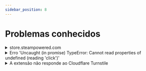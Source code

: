 ```yaml
---
sidebar_position: 8
---
```



<ArticleHead slug="extension/known-issues" />

# Problemas conhecidos


<details>
        <summary>store.steampowered.com</summary>

Nosso serviço só pode resolver captchas em inglês; neste site, a determinação do idioma do captcha não vem das configurações do sistema, mas do idioma selecionado no site, portanto, para uma solução correta, certifique-se de selecionar o inglês.

</details>

<details>
        <summary>Erro 'Uncaught (in promise) TypeError: Cannot read properties of undefined (reading 'click')'</summary>

Se ao resolver o captcha usando o método de cliques (ComplexImageTask) através da extensão CapMonster Cloud você encontrar o erro 'Uncaught (in promise) TypeError: Cannot read properties of undefined (reading 'click')', conforme mostrado na captura de tela, recomenda-se definir o valor de 'Delay between click' na extensão — isso pode ajudar a resolver o problema.
![](./images/known-issues/Uncaught.png)
</details>

<details>
  <summary>A extensão não responde ao Cloudflare Turnstile</summary>

## Acessando `websiteKey` via Shadow DOM  

Às vezes, a chave do captcha (**`websiteKey`**) está oculta dentro de um `shadow-root` com modo *closed*.  
Por exemplo, em um iframe com o endereço:  
`https://challenges.cloudflare.com/cdn-cgi/challenge-platform/h/g/turnstile/if/.../0x4AAAAAAA1a2345abc-/auto/...`

Nesse caso, o `websiteKey` é *0x4AAAAAAA1a2345abc*.  

Se a extensão for carregada **antes** desse iframe, é possível tornar o `shadowRoot` aberto e extrair o `websiteKey`.  
Se o iframe já estiver carregado — não será possível obter a chave.

Como alternativa à extensão para testes e depuração, você pode usar **Selenium** (ou outros navegadores headless), ou executá-lo junto com a extensão, se necessário.

---

## Exemplo: Abrindo `shadowRoot` com Selenium

```python
from selenium import webdriver
from selenium.webdriver.common.by import By
import time

# Configuração do WebDriver
options = webdriver.ChromeOptions()
driver = webdriver.Chrome(options=options)

# Abrir página
driver.get("https://example.com")

# Injetar JavaScript para abrir o ShadowRoot
inject_script = """
const originalAttachShadow = Element.prototype.attachShadow;
Element.prototype.attachShadow = function(...args) {
    if (args[0] && args[0].mode === 'closed') {
        args[0].mode = 'open';
    }
    const shadowRoot = originalAttachShadow.apply(this, args);
    return shadowRoot;
};
console.log('ShadowRoot mode changed to open.');
"""
driver.execute_script(inject_script)

# Aguardar o carregamento da página
time.sleep(3)

# Exemplo de interação com o shadow DOM após alterar o attachShadow
shadow_host = driver.find_element(By.CSS_SELECTOR, "shadow-host-selector")  # Especifique o seletor real
shadow_root = driver.execute_script("return arguments[0].shadowRoot", shadow_host)

# Interagir com elementos no shadow DOM
button = shadow_root.find_element(By.CSS_SELECTOR, "button")
button.click()

# Fechar o navegador
driver.quit()
```
Para usar o Selenium junto com a extensão, adicione a extensão ao iniciar o navegador:

```python
options = webdriver.ChromeOptions()
options.add_extension('your_extension.crx')  # caminho para a extensão
driver = webdriver.Chrome(options=options)
```
Saiba como baixar o arquivo CRX [aqui](https://zennolab.atlassian.net/wiki/spaces/EN/pages/2082930692/Works+with+Extensions#How-to-download-browser-extension-as-a-.crx-file).

</details>
